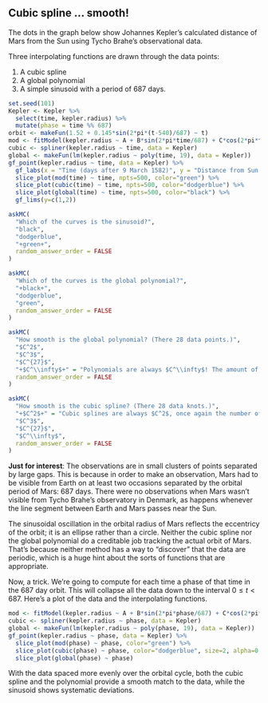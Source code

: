 ## Cubic spline ... smooth!

The dots in the graph below show Johannes Kepler's calculated distance of Mars from the Sun using Tycho Brahe's observational data.

Three interpolating functions are drawn through the data points:

1. A cubic spline
2. A global polynomial
3. A simple sinusoid with a period of 687 days.

```r
set.seed(101)
Kepler <- Kepler %>%
  select(time, kepler.radius) %>%
  mutate(phase = time %% 687)
orbit <- makeFun(1.52 + 0.145*sin(2*pi*(t-540)/687) ~ t)
mod <- fitModel(kepler.radius ~ A + B*sin(2*pi*time/687) + C*cos(2*pi*time/687), data = Kepler)
cubic <- spliner(kepler.radius ~ time, data = Kepler)
global <- makeFun(lm(kepler.radius ~ poly(time, 19), data = Kepler))
gf_point(kepler.radius ~ time, data = Kepler) %>%
  gf_labs(x = "Time (days after 9 March 1582)", y = "Distance from Sun (AU)") %>%
  slice_plot(mod(time) ~ time, npts=500, color="green") %>%
  slice_plot(cubic(time) ~ time, npts=500, color="dodgerblue") %>%
  slice_plot(global(time) ~ time, npts=500, color="black") %>%
  gf_lims(y=c(1,2))
```

```r
askMC(
  "Which of the curves is the sinusoid?",
  "black",
  "dodgerblue",
  "+green+",
  random_answer_order = FALSE
)
```

```r
askMC(
  "Which of the curves is the global polynomial?",
  "+black+",
  "dodgerblue",
  "green",
  random_answer_order = FALSE
)
```


```r
askMC(
  "How smooth is the global polynomial? (There 28 data points.)",
  "$C^2$",
  "$C^3$",
  "$C^{27}$",
  "+$C^\\infty$+" = "Polynomials are always $C^\\infty$! The amount of data has nothing to do with it.",
  random_answer_order = FALSE
)
```

```r
askMC(
  "How smooth is the cubic spline? (There 28 data knots.)",
  "+$C^2$+" = "Cubic splines are always $C^2$, once again the number of data points is unrelated smoothness. (If there are 4 or fewer knots, the cubic spline degenerates to a global polynomial.",
  "$C^3$",
  "$C^{27}$",
  "$C^\\infty$",
  random_answer_order = FALSE
)
```

**Just for interest**:
The observations are in small clusters of points separated by large gaps. This is because in order to make an observation, Mars had to be visible from Earth on at least two occasions separated by the orbital period of Mars: 687 days. There were no observations when Mars wasn't visible from Tycho Brahe's observatory in Denmark, as happens whenever the line segment between Earth and Mars passes near the Sun.

The sinusoidal oscillation in the orbital radius of Mars reflects the eccentricy of the orbit; it is an ellipse rather than a circle.
Neither the cubic spline nor the global polynomial do a creditable job tracking the actual orbit of Mars. That's because neither method has a way to "discover" that the data are periodic, which is a huge hint about the sorts of functions that are appropriate.

Now, a trick. We're going to compute for each time a phase of that time in the 687 day orbit. This will collapse all the data down to the interval $0 \leq t < 687$. Here's a plot of the data and the interpolating functions.

```r
mod <- fitModel(kepler.radius ~ A + B*sin(2*pi*phase/687) + C*cos(2*pi*phase/687), data = Kepler)
cubic <- spliner(kepler.radius ~ phase, data = Kepler)
global <- makeFun(lm(kepler.radius ~ poly(phase, 19), data = Kepler))
gf_point(kepler.radius ~ phase, data = Kepler) %>%
  slice_plot(mod(phase) ~ phase, color="green") %>%
  slice_plot(cubic(phase) ~ phase, color="dodgerblue", size=2, alpha=0.2) %>%
  slice_plot(global(phase) ~ phase)
```

With the data spaced more evenly over the orbital cycle, both the cubic spline and the polynomial provide a smooth match to the data, while the sinusoid shows systematic deviations.
